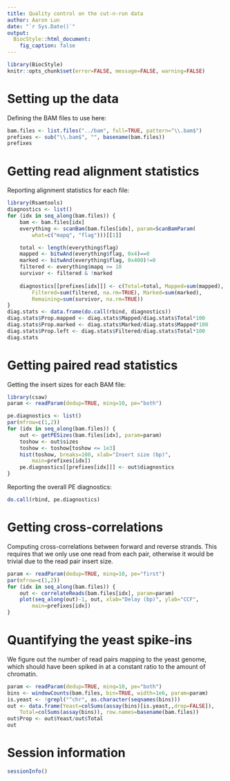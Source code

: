 ```yaml
---
title: Quality control on the cut-n-run data
author: Aaron Lun
date: "`r Sys.Date()`"
output:
  BiocStyle::html_document:
    fig_caption: false
---
```


```r
library(BiocStyle)
knitr::opts_chunk$set(error=FALSE, message=FALSE, warning=FALSE)
```

# Setting up the data

Defining the BAM files to use here:

```r
bam.files <- list.files("../bam", full=TRUE, pattern="\\.bam$")
prefixes <- sub("\\.bam$", "", basename(bam.files))
prefixes
```

# Getting read alignment statistics

Reporting alignment statistics for each file:

```r
library(Rsamtools)
diagnostics <- list()
for (idx in seq_along(bam.files)) {
	bam <- bam.files[idx]
    everything <- scanBam(bam.files[idx], param=ScanBamParam(
        what=c("mapq", "flag")))[[1]]

    total <- length(everything$flag)
    mapped <- bitwAnd(everything$flag, 0x4)==0
    marked <- bitwAnd(everything$flag, 0x400)!=0
    filtered <- everything$mapq >= 10
    survivor <- filtered & !marked
                
    diagnostics[[prefixes[idx]]] <- c(Total=total, Mapped=sum(mapped), 
        Filtered=sum(filtered, na.rm=TRUE), Marked=sum(marked), 
        Remaining=sum(survivor, na.rm=TRUE))
}
diag.stats <- data.frame(do.call(rbind, diagnostics))
diag.stats$Prop.mapped <- diag.stats$Mapped/diag.stats$Total*100
diag.stats$Prop.marked <- diag.stats$Marked/diag.stats$Mapped*100
diag.stats$Prop.left <- diag.stats$Filtered/diag.stats$Total*100
diag.stats
```

# Getting paired read statistics

Getting the insert sizes for each BAM file:

```r
library(csaw)
param <- readParam(dedup=TRUE, minq=10, pe="both")

pe.diagnostics <- list()
par(mfrow=c(1,2))    
for (idx in seq_along(bam.files)) {
    out <- getPESizes(bam.files[idx], param=param)
    toshow <- out$sizes
    toshow <- toshow[toshow <= 1e3]
    hist(toshow, breaks=100, xlab="Insert size (bp)",
        main=prefixes[idx])
    pe.diagnostics[[prefixes[idx]]] <- out$diagnostics
}
```

Reporting the overall PE diagnostics:

```r
do.call(rbind, pe.diagnostics)
```

# Getting cross-correlations

Computing cross-correlations between forward and reverse strands.
This requires that we only use one read from each pair, otherwise it would be trivial due to the read pair insert size.

```r
param <- readParam(dedup=TRUE, minq=10, pe="first")
par(mfrow=c(1,2))    
for (idx in seq_along(bam.files)) {
    out <- correlateReads(bam.files[idx], param=param)
    plot(seq_along(out)-1, out, xlab="Delay (bp)", ylab="CCF",
        main=prefixes[idx])            
}
```

# Quantifying the yeast spike-ins

We figure out the number of read pairs mapping to the yeast genome, which should have been spiked in at a constant ratio to the amount of chromatin.

```r
param <- readParam(dedup=TRUE, minq=10, pe="both")
bins <- windowCounts(bam.files, bin=TRUE, width=1e6, param=param) 
is.yeast <- !grepl("^chr", as.character(seqnames(bins)))
out <- data.frame(Yeast=colSums(assay(bins)[is.yeast,,drop=FALSE]), 
    Total=colSums(assay(bins)), row.names=basename(bam.files))
out$Prop <- out$Yeast/out$Total
out
```

# Session information

```r
sessionInfo()
```

